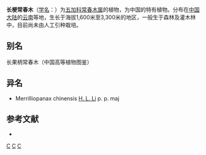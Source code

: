 {{Speciesbox 
| taxon = Merrilliopanax listeri
| authority =  (King)  [[李惠林|Li]]
}}
'''长梗常春木'''（[[学名|学名]]：{{lang|la|''Merrilliopanax listeri''}}）为[[五加科|五加科]][[常春木属|常春木属]]的植物，为中国的特有植物。分布在[[中国大陆|中国大陆]]的[[云南|云南]]等地，生长于海拔1,600米至3,300米的地区，一般生于森林及灌木林中，目前尚未由人工引种栽培。

== 别名 ==
长果柄常春木（中国高等植物图鉴）

== 异名 ==
* Merrilliopanax chinensis [[李惠林|H. L. Li]] p. p. maj

== 参考文献 ==
<div class="references-small">
* {{cite web| url =http://www.bioinfo.cn/db05/KmzwSpecies.php?action=view&id=1528| title =长梗常春木| work =《中国高等植物数据库全库》| publisher =中国科学院微生物研究所| author =昆明植物研究所| accessdate =2009-02-22| deadurl =yes| archiveurl =https://web.archive.org/web/20160305052805/http://www.bioinfo.cn/db05/KmzwSpecies.php?action=view&id=1528| archivedate =2016-03-05}}
</div>
{{Taxonbar|from=Q15225542}}

[[Category:常春木属|C]]
[[Category:中國特有植物|C]]
[[Category:云南植物|C]]
